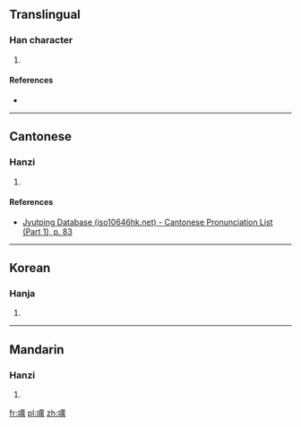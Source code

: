 ==Translingual==

===Han character===
{{Han char|rn=30|rad=口|as=13|sn=16|four=|canj=RTWB|ids=⿰口萬}}

# {{defn|Han|sort=口13}}

====References====
* {{Han ref|kx=0209.400|dkj=04374|dj=0432.230|hdz=10688.060|uh=5667|ud=22119}}

----

==Cantonese==

===Hanzi===
{{yue-hanzi|jyut=[[haai3]]|y=haai3}}

# {{defn|lang=yue|sort=口13}}

====References====
*[http://www.iso10646hk.net/jp/document/download.jsp Jyutping Database (iso10646hk.net) - Cantonese Pronunciation List (Part 1), p. 83]

----

==Korean==

===Hanja===
{{ko-hanja|hangeul=홰|rv=hwae|mr=hwae}}

# {{defn|lang=ko|sort=口13}}

----

==Mandarin==

===Hanzi===
{{cmn-hanzi|pin=[[xiè]] ([[xie4]])|wg=hsieh<sup>4</sup>}}

# {{defn|lang=cmn|sort=口13}}

[[fr:噧]]
[[pl:噧]]
[[zh:噧]]